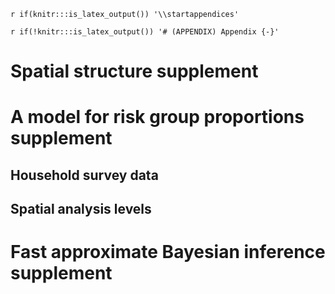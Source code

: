 `r if(knitr:::is_latex_output()) '\\startappendices'`

`r if(!knitr:::is_latex_output()) '# (APPENDIX) Appendix {-}'` 

<!-- If you feel it necessary to include an appendix, it goes here. The first appendix should include the commands above. -->

# Spatial structure supplement

# A model for risk group proportions supplement

## Household survey data

\begin{longtable}{rlrcrrrr}
\toprule
\multicolumn{1}{l}{} &  &  &  & \multicolumn{4}{c}{Sample size} \\ 
\cmidrule(lr){5-8}
\multicolumn{1}{l}{} & Type & Year & Transactional sex question & 15-19 & 20-24 & 25-29 & Total \\ 
\midrule
\multicolumn{1}{l}{Botswana} \\ 
\midrule
 & BAIS & 2013 & \cmark & 557 & 588 & 649 & 1794 \\ 
Total &  &  &  & $557$ & $588$ & $649$ & $1794$ \\ 
\midrule
\multicolumn{1}{l}{Cameroon} \\ 
\midrule
 & DHS & 2004 & \xmark & 2675 & 2207 & 1732 & 6614 \\ 
 & DHS & 2011 & \xmark & 3588 & 3115 & 2655 & 9358 \\ 
 & PHIA & 2017 & \xmark & 2620 & 2339 & 2259 & 7218 \\ 
 & DHS & 2018 & \cmark & 3349 & 2463 & 2345 & 8157 \\ 
Total &  &  &  & $12232$ & $10124$ & $8991$ & $31347$ \\ 
\midrule
\multicolumn{1}{l}{Kenya} \\ 
\midrule
 & DHS & 2003 & \xmark & 1819 & 1709 & 1391 & 4919 \\ 
 & DHS & 2008 & \xmark & 1767 & 1743 & 1419 & 4929 \\ 
 & DHS & 2014 & \xmark & 2861 & 2534 & 2858 & 8253 \\ 
Total &  &  &  & $6447$ & $5986$ & $5668$ & $18101$ \\ 
\midrule
\multicolumn{1}{l}{Lesotho} \\ 
\midrule
 & DHS & 2004 & \xmark & 1761 & 1455 & 1026 & 4242 \\ 
 & DHS & 2009 & \xmark & 1833 & 1543 & 1194 & 4570 \\ 
 & DHS & 2014 & \xmark & 1537 & 1292 & 1067 & 3896 \\ 
 & PHIA & 2017 & \cmark & 1156 & 1202 & 1054 & 3412 \\ 
Total &  &  &  & $6287$ & $5492$ & $4341$ & $16120$ \\ 
\midrule
\multicolumn{1}{l}{Mozambique} \\ 
\midrule
 & AIS & 2009 & \xmark & 1031 & 1106 & 987 & 3124 \\ 
 & DHS & 2011 & \xmark & 2932 & 2299 & 2206 & 7437 \\ 
 & AIS & 2015 & \xmark & 1552 & 1389 & 1080 & 4021 \\ 
Total &  &  &  & $5515$ & $4794$ & $4273$ & $14582$ \\ 
\midrule
\multicolumn{1}{l}{Malawi} \\ 
\midrule
 & DHS & 2000 & \xmark & 2914 & 2998 & 2358 & 8270 \\ 
 & DHS & 2004 & \xmark & 2407 & 2823 & 2135 & 7365 \\ 
 & DHS & 2010 & \xmark & 5031 & 4387 & 4309 & 13727 \\ 
 & DHS & 2015 & \cmark & 5273 & 5094 & 3976 & 14343 \\ 
 & PHIA & 2016 & \cmark & 1646 & 1934 & 1511 & 5091 \\ 
Total &  &  &  & $17271$ & $17236$ & $14289$ & $48796$ \\ 
\midrule
\multicolumn{1}{l}{Namibia} \\ 
\midrule
 & DHS & 2000 & \xmark & 1427 & 1313 & 1098 & 3838 \\ 
 & DHS & 2006 & \xmark & 2203 & 1869 & 1544 & 5616 \\ 
 & DHS & 2013 & \xmark & 1852 & 1709 & 1481 & 5042 \\ 
 & PHIA & 2017 & \cmark & 1491 & 1525 & 1370 & 4386 \\ 
Total &  &  &  & $6973$ & $6416$ & $5493$ & $18882$ \\ 
\midrule
\multicolumn{1}{l}{Eswatini} \\ 
\midrule
 & DHS & 2006 & \xmark & 1265 & 1027 & 731 & 3023 \\ 
 & PHIA & 2017 & \xmark & 1031 & 895 & 811 & 2737 \\ 
Total &  &  &  & $2296$ & $1922$ & $1542$ & $5760$ \\ 
\midrule
\multicolumn{1}{l}{Tanzania} \\ 
\midrule
 & AIS & 2003 & \xmark & 1466 & 1377 & 1270 & 4113 \\ 
 & AIS & 2007 & \xmark & 2137 & 1676 & 1509 & 5322 \\ 
 & DHS & 2010 & \xmark & 2221 & 1860 & 1613 & 5694 \\ 
 & AIS & 2012 & \xmark & 2474 & 1923 & 1815 & 6212 \\ 
 & PHIA & 2016 & \cmark & 2999 & 2845 & 2521 & 8365 \\ 
Total &  &  &  & $11297$ & $9681$ & $8728$ & $29706$ \\ 
\midrule
\multicolumn{1}{l}{Uganda} \\ 
\midrule
 & DHS & 2000 & \xmark & 1687 & 1541 & 1326 & 4554 \\ 
 & DHS & 2006 & \xmark & 1948 & 1660 & 1404 & 5012 \\ 
 & AIS & 2011 & \xmark & 2451 & 2164 & 1921 & 6536 \\ 
 & DHS & 2011 & \xmark & 2025 & 1664 & 1614 & 5303 \\ 
 & DHS & 2016 & \cmark & 4276 & 3782 & 3014 & 11072 \\ 
 & PHIA & 2016 & \xmark & 3289 & 3059 & 2574 & 8922 \\ 
\midrule 
Total &  &  &  & $15676$ & $13870$ & $11853$ & $41399$ \\ 
\midrule
\multicolumn{1}{l}{South Africa} \\ 
\midrule
 & DHS & 2016 & \cmark & 1505 & 1408 & 1397 & 4310 \\ 
Total &  &  &  & $1505$ & $1408$ & $1397$ & $4310$ \\ 
\midrule
\multicolumn{1}{l}{Zambia} \\ 
\midrule
 & DHS & 2007 & \xmark & 1598 & 1405 & 1373 & 4376 \\ 
 & DHS & 2013 & \xmark & 3685 & 3036 & 2789 & 9510 \\ 
 & PHIA & 2016 & \cmark & 2120 & 2045 & 1619 & 5784 \\ 
 & DHS & 2018 & \cmark & 3112 & 2687 & 2166 & 7965 \\ 
Total &  &  &  & $10515$ & $9173$ & $7947$ & $27635$ \\ 
\midrule
\multicolumn{1}{l}{Zimbabwe} \\ 
\midrule
 & DHS & 1999 & \xmark & 1467 & 1230 & 1011 & 3708 \\ 
 & DHS & 2005 & \xmark & 2128 & 1943 & 1438 & 5509 \\ 
 & DHS & 2010 & \xmark & 1963 & 1796 & 1679 & 5438 \\ 
 & DHS & 2015 & \cmark & 2154 & 1777 & 1646 & 5577 \\ 
 & PHIA & 2016 & \cmark & 2114 & 1817 & 1573 & 5504 \\ 
Total &  &  &  & $9826$ & $8563$ & $7347$ & $25736$ \\ 
\midrule 
\midrule 
Total &  &  &  & $106397$ & $95253$ & $82518$ & $284168$ \\ 
\bottomrule
\caption{All of the surveys that we used in our analysis and their sample sizes, disaggregated by respondent age.}
\label{tab:surveys-used}
\end{longtable}

\begin{table}[h]
\centering
\begin{tabularx}{\textwidth}{lX}
\toprule
Survey & Exclusion reason \\ 
 \midrule
MOZ2003DHS & No GPS coordinates available to place survey clusters within districts. \\
TZA2015DHS & Insufficient sexual behaviour questions. \\
UGA2004AIS & Unable to download region boundaries. \\
ZMB2002DHS & No GPS coordinates available to place survey clusters within districts. \\
\bottomrule
\end{tabularx}
\label{tab:surveys-excluded}
\caption{All of that surveys that were excluded from our analysis.}
\end{table}

## Spatial analysis levels

\begin{table}[h]
\centering
\begin{tabularx}{\textwidth}{lXX}
\toprule
Country & Number of areas & Analysis level \\ 
\midrule
Botswana & 27 & 3 \\ 
Cameroon & 58 & 2 \\ 
Kenya & 47 & 2 \\ 
Lesotho & 10 & 1 \\ 
Mozambique & 161 & 3 \\ 
Malawi & 33 & 5 \\ 
Namibia & 38 & 2 \\ 
Eswatini & 4 & 1 \\ 
Tanzania & 195 & 4 \\ 
Uganda & 136 & 3 \\ 
South Africa & 52 & 2 \\ 
Zambia & 116 & 2 \\ 
Zimbabwe & 63 & 2 \\ 
\bottomrule
\end{tabularx}
\label{tab:area-levels}
\caption{The numer of areas and analysis levels for each country that were used in our analysis.}
\end{table}

# Fast approximate Bayesian inference supplement
